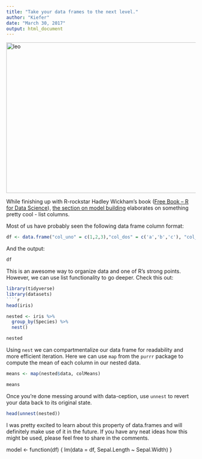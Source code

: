 ```yaml
---
title: "Take your data frames to the next level."
author: "Kiefer"
date: "March 30, 2017"
output: html_document
---
```


<img class="alignnone size-full wp-image-458 aligncenter" src="https://realdataweb.files.wordpress.com/2017/03/leo.jpg" alt="leo" width="600" height="400" />

While finishing up with R-rockstar Hadley Wickham's book (<a href="https://realdataweb.wordpress.com/2017/01/06/free-book-r-for-data-science/" target="_blank">Free Book – R for Data Science</a>), <a href="http://r4ds.had.co.nz/model-building.html">the section on model building</a> elaborates on something pretty cool - list columns.

Most of us have probably seen the following data frame column format:

```r
df <- data.frame("col_uno" = c(1,2,3),"col_dos" = c('a','b','c'), "col_tres" = factor(c("google", "apple", "amazon")))
```

And the output:
````r
df
````

This is an awesome way to organize data and one of R's strong points.  However, we can use list functionality to go deeper.  Check this out:
````r
library(tidyverse)
library(datasets)
````r
head(iris)

nested <- iris %>%
  group_by(Species) %>%
  nest()
````
````r
nested
````
Using `nest` we can compartmentalize our data frame for readability and more efficient iteration.  Here we can use `map` from the `purrr` package to compute the mean of each column in our nested data.

````r
means <- map(nested$data, colMeans)
````
````r
means
````
Once you're done messing around with data-ception, use `unnest` to revert your data back to its original state.
````r
head(unnest(nested))
````

I was pretty excited to learn about this property of data.frames and will definitely make use of it in the future.  If you have any neat ideas how this might be used, please feel free to share in the comments.




model <- function(df) {
    lm(data = df, Sepal.Length ~ Sepal.Width)
}
